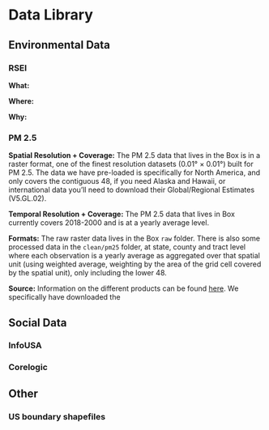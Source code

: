 # Data Library {-}

## Environmental Data {-}

### RSEI {-}

**What:**

**Where:**

**Why:**

### PM 2.5 {-}

**Spatial Resolution + Coverage:** The PM 2.5 data that lives in the Box is in a raster format, one of the finest resolution datasets (0.01° × 0.01°) built for PM 2.5.  The data we have pre-loaded is specifically for North America, and only covers the contiguous 48, if you need Alaska and Hawaii, or international data you'll need to download their Global/Regional Estimates (V5.GL.02).

**Temporal Resolution + Coverage:** The PM 2.5 data that lives in Box currently covers 2018-2000 and is at a yearly average level. 

**Formats:** The raw raster data lives in the Box `raw` folder. There is also some processed data in the `clean/pm25` folder, at state, county and tract level where each observation is a yearly average as aggregated over that spatial unit (using weighted average, weighting by the area of the grid cell covered by the spatial unit), only including the lower 48. 

**Source:** Information on the different products can be found [here](https://sites.wustl.edu/acag/datasets/surface-pm2-5/). We specifically have downloaded the 

## Social Data {-}

### InfoUSA {-}

### Corelogic {-}

## Other {-}

### US boundary shapefiles {-}
